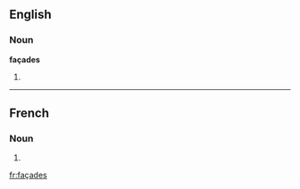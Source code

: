 ==English==

===Noun===
'''façades'''

# {{plural of|façade}}

----

==French==

===Noun===
{{infl|fr|plural}} {{f|p}}

# {{plural of|façade|lang=French}}

[[fr:façades]]